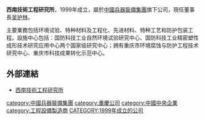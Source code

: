 '''西南技術工程研究所'''，1999年成立，屬於[[中國兵器裝備集團|中國兵器裝備集團]]旗下公司，現任董事長[[吴护林|吴护林]]。

主要業務包括环境试验、特种材料及工程化、先进材料、特种工艺和防护包装工程。設施中心包括：国防科技工业自然环境试验研究中心、国防科技工业精密塑性成形技术研究应用中心两个国家级研究中心；拥有重庆市环境腐蚀与防护工程技术研究中心、重庆市科技成果转化示范中心。

==外部連結==
*[https://web.archive.org/web/20181222041229/http://www.cq59.com/ 西南技術工程研究所]

[[category:中國兵器裝備集團|category:中國兵器裝備集團]]
[[category:重慶公司|category:重慶公司]]
[[category:中國中央企業|category:中國中央企業]]
[[category:工程設備製造商|category:工程設備製造商]]
[[CATEGORY:1999年成立的公司|CATEGORY:1999年成立的公司]]